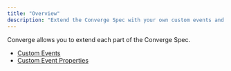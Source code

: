 ```yaml
---
title: "Overview"
description: "Extend the Converge Spec with your own custom events and custom properties"
---
```


Converge allows you to extend each part of the Converge Spec. 

- [Custom Events](../extending-the-spec/custom-events)
- [Custom Event Properties](../extending-the-spec/custom-event-properties)